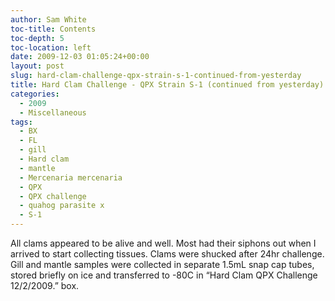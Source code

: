 ```yaml
---
author: Sam White
toc-title: Contents
toc-depth: 5
toc-location: left
date: 2009-12-03 01:05:24+00:00
layout: post
slug: hard-clam-challenge-qpx-strain-s-1-continued-from-yesterday
title: Hard Clam Challenge - QPX Strain S-1 (continued from yesterday)
categories:
  - 2009
  - Miscellaneous
tags:
  - BX
  - FL
  - gill
  - Hard clam
  - mantle
  - Mercenaria mercenaria
  - QPX
  - QPX challenge
  - quahog parasite x
  - S-1
---
```


All clams appeared to be alive and well. Most had their siphons out when I arrived to start collecting tissues. Clams were shucked after 24hr challenge. Gill and mantle samples were collected in separate 1.5mL snap cap tubes, stored briefly on ice and transferred to -80C in "Hard Clam QPX Challenge 12/2/2009." box.
